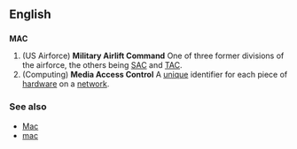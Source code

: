 ==English==
==={{Acronym}}===
'''MAC''' 
# (US Airforce) '''Military Airlift Command''' One of three former divisions of the airforce, the others being [[SAC]] and [[TAC]].
# (Computing) '''Media Access Control''' A [[unique]] identifier for each piece of [[hardware]] on a [[network]].
===See also===
*[[Mac]]
*[[mac]]